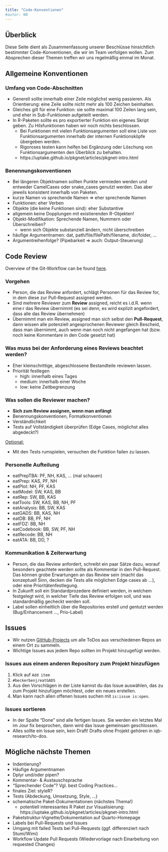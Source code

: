 ```yaml
---
title: "Code-Konventionen"
#autor: NN
---
```


## Überblick

Diese Seite dient als Zusammenfassung unserer Beschlüsse hinsichtlich bestimmter Code-Konventionen, die wir im Team verfolgen wollen. Zum Absprechen dieser Themen treffen wir uns regelmäßig einmal im Monat.

## Allgemeine Konventionen

### Umfang von Code-Abschnitten

-   Generell sollte innerhalb einer Zeile möglichst wenig passieren. Als Orientierung: eine Zeile sollte nicht mehr als 100 Zeichen beinhalten.
-   Gleiches gilt für eine Funktion: sie sollte maximal 100 Zeilen lang sein, und eher in Sub-Funktionen aufgeteilt werden.
-   In R-Paketen sollte es pro exportierter Funktion ein eigenes Skript geben. Zu Hilsfunktionen haben wir noch nichts beschlossen.
    -   Bei Funktionen mit vielen Funktionsargumenten soll eine Liste von Funktionsargumenten innerhalb der internen Funktionsköpfe übergeben werden.
    -   Rigoroses testen kann helfen bei Ergänzung oder Löschung von Funktionsargumenten den Überblick zu behalten.\
    -   https://uptake.github.io/pkgnet/articles/pkgnet-intro.html

### Benennungskonventionen

-   Bei längeren Objektnamen sollten Punkte vermieden werden und entweder CamelCases oder snake_cases genutzt werden. Das aber jeweils konsistent innerhalb von Paketen.
-   kurze Namen vs sprechende Namen =\> eher sprechende Namen
-   Funktionen: eher Verben
-   Objekte (die keine Funktionen sind): eher Substantive
-   allgemein keine Dopplungen mit existierenden R-Objekten!
-   Objekt-Modifikation: Sprechende Namen, Nummern oder Überschreiben?
    -   wenn sich Objekte substanziell ändern, nicht überschreiben
-   häufige Argumentnamen: dat, path/file/filePath/filename, dir/folder, ...
-   Argumentreihenfolge? (Pipebarkeit =\> auch: Output-Steuerung)

## Code Review

Overview of the Git-Workflow can be found [here](https://iqb-research.github.io/IQB-Methods/docs/git/).

### Vorgehen

-   Person, die das Review anfordert, schlägt Personen für das Review for, in dem diese zur Pull-Request assigned werden.
-   Sind mehrere Reviewer zum **Review** assigned, reicht es i.d.R. wenn eine:r das Review übernimmt (es sei denn, es wird explizit angefordert, dass alle das Review übernehmen)
-   Übernimmt man ein Review, assigned man sich selbst den **Pull-Request**, dann wissen alle potenziell angesprochenen Reviewer gleich Bescheid, dass man übernimmt, auch wenn man noch nicht angefangen hat (bzw. noch keine Kommentare in den Code gesetzt hat)

### Was muss bei der Anforderung eines Reviews beachtet werden?

-   Eher kleinschrittige, abgeschlossene Bestandteile reviewen lassen.
-   Priorität festlegen
    -   high: innerhalb eines Tages
    -   medium: innerhalb einer Woche
    -   low: keine Zeitbegrenzung

### Was sollen die Reviewer machen?

-   **Sich zum Review assignen, wenn man anfängt**
-   Benennungskonventionen, Formatkonventionen
-   Verständlichkeit
-   Tests auf Vollständigkeit überprüfen (Edge Cases, möglichst alles abgedeckt?)

<ins>Optional:</ins>

-   Mit den Tests rumspielen, versuchen die Funktion failen zu lassen.

### Personelle Aufteilung

-   eatPrepTBA: PF, NH, KAS, ... (mal schauen)
-   eatPrep: KAS, PF, NH
-   eatPlot: NH, PF, KAS
-   eatModel: SW, KAS, BB
-   eatRep: SW, BB, KAS
-   eatTools: SW, KAS, BB, NH, PF
-   eatAnalysis: BB, SW, KAS
-   eatGADS: BB, KAS, NH
-   eatDB: BB, PF, NH
-   eatFDZ: BB, NH
-   eatCodebook: BB, SW, PF, NH
-   eatRecode: BB, NH
-   eatATA: BB, DD, ?

### Kommunikation & Zeiterwartung

-   Person, die das Review anfordert, schreibt ein paar Sätze dazu, worauf besonders geachtete werden sollte als Kommentar in den Pull-Request. Das können grobe Erwartungen an das Review sein (macht das konzeptuell Sinn, decken die Tests alle möglichen Edge cases ab ...), oder eine Prioritätenfestlegung.
-   In Zukunft soll ein Standardprozedere definiert werden, in welchem festgelegt wird, in welcher Tiefe das Review erfolgen soll, und was standardmäßig gecheckt werden soll.
-   Label sollen einheitlich über die Repositories erstell und gentutzt werden (Bug/Enhancement ..., Prio-Label)

## Issues

-   Wir nutzen [GitHub-Projects](https://github.com/orgs/iqb-research/projects/5/views/14) um alle ToDos aus verschiedenen Repos an einem Ort zu sammeln.\
-   Wichtige Issues aus jedem Repo sollten im Projekt hinzugefügt werden.

### Issues aus einem anderen Repository zum Projekt hinzufügen

1.  Klick auf `Add item`
2.  `#beckerbenj/eatGADS`
3.  Aus den Vorschlägen in der Liste kannst du das Issue auswählen, das zu zum Projekt hinzufügen möchtest, oder ein neues erstellen.\
4.  Man kann nach allen offenen Issues suchen mit `is:issue is:open`.

### Issues sortieren

- In der Spalte "Done" sind alle fertigen Issues. Sie werden ein letztes Mal im Jour fix besprochen, dann wird das Issue gemeinsam geschlossen. 
- Alles sollte ein Issue sein, kein Draft! Drafts ohne Projekt gehören in iqb-research/to-dos.


## Mögliche nächste Themen

-   Indentierung?
-   Häufige Argumentnamen
-   Dplyr und/oder pipen?
-   Kommentar- & Austauschsprache
-   "Sprechender Code"? Vgl. best Coding Practices...
-   finales Ziel: styleR?
-   Tests (Abdeckung, Umsetzung, Style, ...)
-   schematische Paket-Dokumentationen (nächstes Thema!)
    -   potentiell interessantes R Paket zur Visualisierung: https://uptake.github.io/pkgnet/articles/pkgnet-intro.html
-   Paketstruktur-Vignette/Dokumentation auf Quarto-Homepage
-   Labels bei Pull-Requests und Issues
-   Umgang mit failed Tests bei Pull-Requests (ggf. differenziert nach Stumi/Wimi)
-   Workflow Update Pull Requests (Wiedervorlage nach Einarbeitung von requested Changes)
